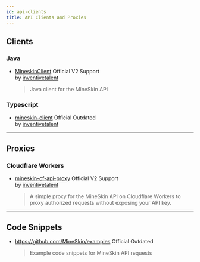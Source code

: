 ```yaml
---
id: api-clients
title: API Clients and Proxies
---
```


## Clients

### Java
- [MineskinClient](https://github.com/InventivetalentDev/MineskinClient) <Badge color="official">Official</Badge> <Badge color="v2support">V2 Support</Badge>  <br/>
  by [inventivetalent](https://github.com/InventivetalentDev)
  > Java client for the MineSkin API

### Typescript
- [mineskin-client](https://github.com/InventivetalentDev/mineskin-client) <Badge color="official">Official</Badge> <Badge color="outdated">Outdated</Badge>  <br/>
  by [inventivetalent](https://github.com/InventivetalentDev)


---

## Proxies

### Cloudflare Workers
- [mineskin-cf-api-proxy](https://github.com/InventivetalentDev/mineskin-cf-api-proxy) <Badge color="official">Official</Badge> <Badge color="v2support">V2 Support</Badge><br/>
  by [inventivetalent](https://github.com/InventivetalentDev)
  > A simple proxy for the MineSkin API on Cloudflare Workers to proxy authorized requests without exposing your API key.

---

## Code Snippets
- https://github.com/MineSkin/examples <Badge color="official">Official</Badge> <Badge color="outdated">Outdated</Badge>
  > Example code snippets for MineSkin API requests

